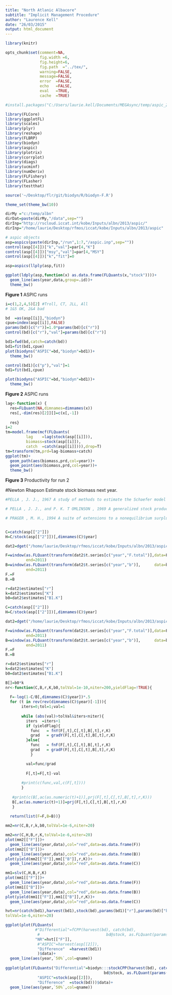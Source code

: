 ```yaml
---
title: "North Atlanic Albacore"
subtitle: "Implicit Management Procedure"
author: "Laurence Kell"
date: "26/03/2015"
output: html_document
---
```


```r
library(knitr)

opts_chunk$set(comment=NA, 
               fig.width =6, 
               fig.height=6,
               fig.path  ="../tex/",
               warning=FALSE, 
               message=FALSE, 
               error  =FALSE, 
               echo   =FALSE, 
               eval   =TRUE,
               cache  =TRUE)
```

```r
#install.packages("C:/Users/laurie.kell/Documents/MEGAsync/temp/aspic_2.0.1.tar.gz",repos=NULL,type="source",INSTALL_opts=c("--no-multiarch"))

library(FLCore)
library(ggplotFL)
library(scales)
library(plyr)
library(reshape)
library(FLBRP)
library(biodyn)
library(aspic)
library(plotrix)
library(corrplot)
library(diags)
library(ucminf)
library(numDeriv)
library(FLFishery)
library(FLasher)
library(testthat)

source('~/Desktop/flr/git/biodyn/R/biodyn-F.R')

theme_set(theme_bw(10))

dirMy ="c:/temp/albn"
dirDat=paste(dirMy,"/data",sep="")
dirInp="http://rscloud.iccat.int/kobe/Inputs/albn/2013/aspic/"
dirInp="/home/laurie/Desktop/rfmos/iccat/kobe/Inputs/albn/2013/aspic"
```


```r
# aspic objects
asp=aspics(paste(dirInp,"/run",1:7,"/aspic.inp",sep=""))
control(asp[[4]])["k","val"]=par[4,"K"]
control(asp[[4]])["msy","val"]=par[4,"MSY"]
control(asp[[4]])["k","fit"]=0

asp=aspics(llply(asp,fit))
```


```r
ggplot(ldply(asp,function(x) as.data.frame(FLQuants(x,"stock"))))+
  geom_line(aes(year,data,group=.id))+
  theme_bw()
```

**Figure 1** ASPIC runs


```r
i=c(1,2,4,5)[2] #Troll, CT, JLL, All
# 1&5 OK, 2&4 bad

bd  =as(asp[[i]],"biodyn")
cpue=index(asp[[i]],FALSE)
params(bd)[c("r")]=1.0*params(bd)[c("r")]
control(bd)[c("r"),"val"]=params(bd)[c("r")]

bd1=fwd(bd,catch=catch(bd))
bd1=fit(bd1,cpue)
plot(biodyns("ASPIC"=bd,"biodyn"=bd1))+
  theme_bw()

control(bd1)[c("p"),"val"]=1
bd1=fit(bd1,cpue)

plot(biodyns("ASPIC"=bd,"biodyn"=bd1))+
  theme_bw()
```


**Figure 2** ASPIC runs

```r
lag<-function(x) {
  res=FLQuant(NA,dimnames=dimnames(x))
  res[,-dim(res)[2]][]=c(x[,-1])
  
  res}
i=2
tm=model.frame(mcf(FLQuants(
         lag    =lag(stock(asp[[i]])),
         biomass=stock(asp[[i]]),
         catch  =catch(asp[[i]]))),drop=T)
tm=transform(tm,prd=lag-biomass+catch)
ggplot(tm)+
  geom_path(aes(biomass,prd,col=year))+
  geom_point(aes(biomass,prd,col=year))+
  theme_bw()
```

**Figure 3** Productivity for run 2


#Newton Rhapson
Estimate stock biomass next year.
```r
#PELLA , J. J., 1967 A study of methods to estimate the Schaefer model parameters with special reference to the yellowfin tuna fishery in the eastern tropical Pacific ocean. University of Washington, Seattle.

# PELLA , J. J., and P. K. T OMLINSON , 1969 A generalized stock production model. Bulletin of the Inter-American Tropical Tuna Commission 13: 419-496.

# PRAGER , M. H., 1994 A suite of extensions to a nonequilibrium surplus-production model. U. S. Fishery Bulletin 92: 374-389.


C=catch(asp[["2"]])
H=C/stock(asp[["2"]])[,dimnames(C)$year]

dat2=dget("/home/laurie/Desktop/rfmos/iccat/kobe/Inputs/albn/2013/aspic/run2/aspic.rdat")

F=window(as.FLQuant(transform(dat2$t.series[c("year","F.total")],data=F.total)[,-2]),
         end=2011)
B=window(as.FLQuant(transform(dat2$t.series[c("year","b")],      data=b      )[,-2]),
         end=2011)
F.=F
B.=B

r=dat2$estimates["r"]
k=dat2$estimates["K"]
b0=dat2$estimates["B1.K"]
```

```r
C=catch(asp[["2"]])
H=C/stock(asp[["2"]])[,dimnames(C)$year]

dat2=dget("/home/laurie/Desktop/rfmos/iccat/kobe/Inputs/albn/2013/aspic/run2/aspic.rdat")

F=window(as.FLQuant(transform(dat2$t.series[c("year","F.total")],data=F.total)[,-2]),
         end=2011)
B=window(as.FLQuant(transform(dat2$t.series[c("year","b")],      data=b      )[,-2]),
         end=2011)
F.=F
B.=B

r=dat2$estimates["r"]
k=dat2$estimates["K"]
b0=dat2$estimates["B1.K"]

B[]=b0*k
nr<-function(C,B,r,K,b0,tolVal=1e-10,niter=200,yieldFlag=!TRUE){
  
  F=-log(1-C/B[,dimnames(C)$year])*.5
  for (t in rev(rev(dimnames(C)$year)[-1])){
       iters=0;tol=1;val=1
       
       while (abs(val)>tolVal&iters<niter){
         iters  =iters+1
         if (yieldFlag){
           func   = fnY(F[,t],C[,t],B[,t],r,K) 
           grad   = gradY(F[,t],C[,t],B[,t],r,K)
         }else{
           func   = fnF(F[,t],C[,t],B[,t],r,K) 
           grad   = gradF(F[,t],C[,t],B[,t],r,K)
           }

         val=func/grad
        
         F[,t]=F[,t]-val
         
       #print(c(func,val,c(F[,t])))
       }
       
   #print(c(B[,ac(as.numeric(t)+1)],prj(F[,t],C[,t],B[,t],r,K)))     
   B[,ac(as.numeric(t)+1)]=prj(F[,t],C[,t],B[,t],r,K)
   }
  
  return(list(F=F,B=B))}

mm2=nr(C,B,r,k,b0,tolVal=1e-6,niter=20)
```

```r
mm2=nr(C,H,B,r,K,tolVal=1e-6,niter=20)
plot(mm2[["F"]])+
  geom_line(aes(year,data),col="red",data=as.data.frame(F))
plot(mm2[["B"]])+
  geom_line(aes(year,data),col="red",data=as.data.frame(B))
plot(yield(mm2[["F"]],mm[["B"]],r,K))+
  geom_line(aes(year,data),col="red",data=as.data.frame(C))
```

```r
mm1=slv(C,H,B,r,K)
plot(mm1[["F"]])+
  geom_line(aes(year,data),col="red",data=as.data.frame(F))
plot(mm1[["B"]])+
  geom_line(aes(year,data),col="red",data=as.data.frame(B))
plot(yield(mm1[["F"]],mm1[["B"]],r,K))+
  geom_line(aes(year,data),col="red",data=as.data.frame(C))
```

```r
hvt=nr(catch(bd1),harvest(bd1),stock(bd),params(bd1)["r"],params(bd)["k"],
tolVal=1e-6,niter=20)

ggplot(plot(FLQuants(
             #"Differential"=fCPP(harvest(bd), catch(bd), 
              #                             bd@stock, as.FLQuant(params(bd)[c("r","k")])),
             "NR"=hvt[["F"]],
              #"ASPIC"=harvest(asp[[2]]),
              "Difference"  =harvest(bd1))
              )$data)+
  geom_line(aes(year,`50%`,col=qname))
  
ggplot(plot(FLQuants("Differential"=biodyn:::stockCPP(harvest(bd), catch(bd), 
                                           bd@stock, as.FLQuant(params(bd)[c("r","k")])),
              "ASPIC"=stock(asp[[2]]),
              "Difference"  =stock(bd)))$data)+
  geom_line(aes(year,`50%`,col=qname))
```

